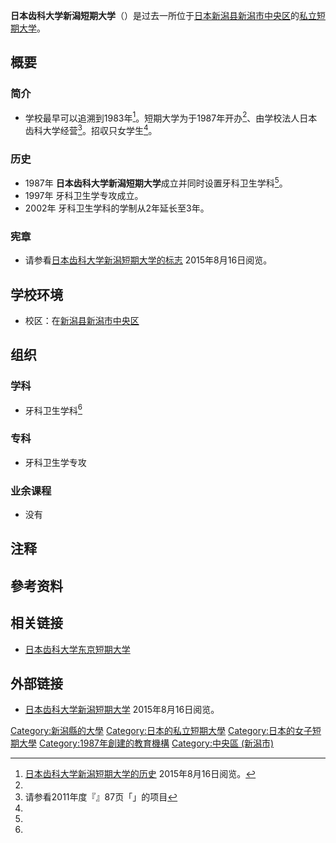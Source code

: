 {{大学(日本)
| 国=日本
| 大学名=日本齿科大学新潟短期大学
| ふりがな=にほんしかだいがくにいがたたんきだいがく
| 英称= The Nippon Dental University College at Niigata 
| 画像=
| 图像大小=
| 画像説明=
| 大学设置年=1987年
| 创立年=1983年
| 学校种別=私立
| 设置者=学校法人日本齿科大学
| 本部所在地=[[新潟县|新潟县]][[新潟市|新潟市]][[中央區_(新潟市)|中央区]]浜浦町1-8
| キャンパス={{JPN}}<br />[[新潟县|新潟县]][[新潟市|新潟市]][[中央區_(新潟市)|中央区]]
| 学部=牙科卫生学科<ref group="注" name="牙科卫生学科">日语:{{lang|ja|歯科衛生学科}}</ref>
| 研究科=牙科卫生学专攻<ref group="注" name="牙科卫生学专攻">日语:{{lang|ja|歯科衛生専攻}}</ref>
| 大学の略称=
| 网站=http://www2.ndu.ac.jp/jc/
}}
{{Portal|大學|Nuvola apps file-manager.png}}
'''日本齿科大学新潟短期大学'''（{{jpn|j=日本歯科大学新潟短期大学|hg=にほんしかだいがくにいがたたんきだいがく|rm=Nihon Shika-Daigaku Niigata Tanki Daigaku|f=t}}）是过去一所位于[[日本|日本]][[新潟县|新潟县]][[新潟市|新潟市]][[中央區_(新潟市)|中央区]]的[[私立大學|私立]][[短期大学|短期大学]]。
== 概要 ==
=== 简介 ===
* 学校最早可以追溯到1983年<ref name="短期大学的历史">[http://www.ngt.ndu.ac.jp/jc/aboutus 日本齿科大学新潟短期大学的历史] {{Wayback|url=http://www.ngt.ndu.ac.jp/jc/aboutus |date=20161113203506 }} {{ja}} 2015年8月16日阅览。</ref>。短期大学为于1987年开办<ref name="短期大学的历史"/>、由学校法人日本齿科大学经营<ref name="全国短期大学高等専门学校一覧2011">请参看2011年度『{{tsl|ja|全国短期大学高等専門学校一覧|}}』87页「{{lang|ja|日本歯科大学新潟短期大学}}」的项目{{ja}}</ref>。招収只女学生<ref name="全国短期大学高等専门学校一覧2011"/>。

=== 历史 ===
* 1987年 '''日本齿科大学新潟短期大学'''成立并同时设置牙科卫生学科<ref group="注" name="牙科卫生学科"/>。
* 1997年 牙科卫生学专攻成立。
* 2002年 牙科卫生学科的学制从2年延长至3年。

=== 宪章 ===
* 请参看[http://www.ngt.ndu.ac.jp/jc/aboutus 日本齿科大学新潟短期大学的标志] {{Wayback|url=http://www.ngt.ndu.ac.jp/jc/aboutus |date=20161113203506 }} {{ja}} 2015年8月16日阅览。

== 学校环境==
* 校区：在[[新潟县|新潟县]][[新潟市|新潟市]][[中央區_(新潟市)|中央区]]

== 组织 ==
=== 学科 ===
* 牙科卫生学科<ref group="注" name="牙科卫生学科"/>

=== 专科 ===
* 牙科卫生学专攻

=== 业余课程 ===
* 没有

== 注释 ==
{{reflist|group="注"}}

== 參考资料 ==
{{reflist}}

== 相关链接 ==
* [[日本齿科大学东京短期大学|日本齿科大学东京短期大学]]

== 外部链接 ==
{{commons category|Nippon Dental University College at Niigata}}
* [http://www2.ndu.ac.jp/jc/ 日本齿科大学新潟短期大学] {{Wayback|url=http://www2.ndu.ac.jp/jc/ |date=20170919040814 }}{{ja}}2015年8月16日阅览。

{{DEFAULTSORT:rì běn chǐ kē dà xué xīn xiè duǎn qī dà xué}}
[[Category:新潟縣的大學|Category:新潟縣的大學]]
[[Category:日本的私立短期大學|Category:日本的私立短期大學]]
[[Category:日本的女子短期大學|Category:日本的女子短期大學]]
[[Category:1987年創建的教育機構|Category:1987年創建的教育機構]]
[[Category:中央區_(新潟市)|Category:中央區 (新潟市)]]